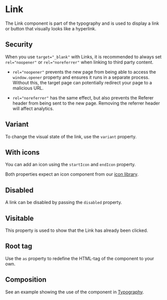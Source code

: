 

<Meta of={Stories} />

# Link

The Link component is part of the typography and is used to display
a link or button that visually looks like a hyperlink.

<Story of={Stories.Base} />

<Props />

## Security

When you use `target="_blank"` with Links, it is recommended to always set `rel="noopener"`
or `rel="noreferrer"` when linking to third party content.

- `rel="noopener"` prevents the new page from being able to access the `window.opener` property and ensures it runs in a separate process.
  Without this, the target page can potentially redirect your page to a malicious URL.

- `rel="noreferrer"` has the same effect, but also prevents the Referer header from being sent to the new page.
  Removing the referrer header will affect analytics.

## Variant

To change the visual state of the link, use the `variant` property.

<Story of={Stories.Variant} />

## With icons

You can add an icon using the `startIcon` and `endIcon` property.

Both properties expect an icon component from our [icon library](?path=/docs/icons--docs).

<Story of={Stories.WithIcons} />

## Disabled

A link can be disabled by passing the `disabled` property.

<Story of={Stories.Disabled} />

## Visitable

This property is used to show that the Link has already been clicked.

<Story of={Stories.Visitable} />

## Root tag

Use the `as` property to redefine the HTML-tag of the component to your own.

<Story of={Stories.RootTag} />

## Composition

See an example showing the use of the component in [Typography](?path=/docs/components-typography--docs).

<Story of={Stories.Composition} />
